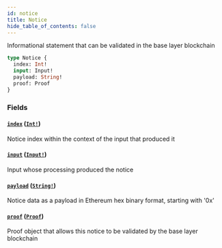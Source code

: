 ```yaml
---
id: notice
title: Notice
hide_table_of_contents: false
---
```



Informational statement that can be validated in the base layer blockchain

```graphql
type Notice {
  index: Int!
  input: Input!
  payload: String!
  proof: Proof
}
```


### Fields

#### [`index`](#) ([`Int!`](../../scalars/int))

Notice index within the context of the input that produced it


#### [`input`](#) ([`Input!`](../../objects/input))

Input whose processing produced the notice


#### [`payload`](#) ([`String!`](../../scalars/string))

Notice data as a payload in Ethereum hex binary format, starting with '0x'


#### [`proof`](#) ([`Proof`](../../objects/proof))

Proof object that allows this notice to be validated by the base layer blockchain




